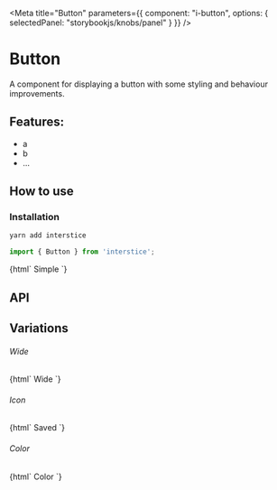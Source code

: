 

<Meta
  title="Button"
  parameters={{
    component: "i-button",
    options: { selectedPanel: "storybookjs/knobs/panel" }
  }}
/>

# Button

A component for displaying a button with some styling and behaviour improvements.

## Features:

- a
- b
- ...

## How to use

### Installation

```bash
yarn add interstice
```

```js
import { Button } from 'interstice';
```

<Preview withToolbar>
  <Story name="Simple">
    {html`
      <i-button id="simple">
          Simple
      </i-button>
    `}
  </Story>
</Preview>

## API

<Props of="i-button" />

## Variations

###### Wide

<Story name="Wide">
  {html`
    <i-button id="wide" wide>
        Wide
    </i-button>
  `}
</Story>

###### Icon

<Story name="Icon">
  {html`
    <i-button id="icon" icon="check">
        Saved
    </i-button>
  `}
</Story>

###### Color

<Story name="Color">
  {html`
    <i-button id="color" color="primary">
        Color
    </i-button>
  `}
</Story>
